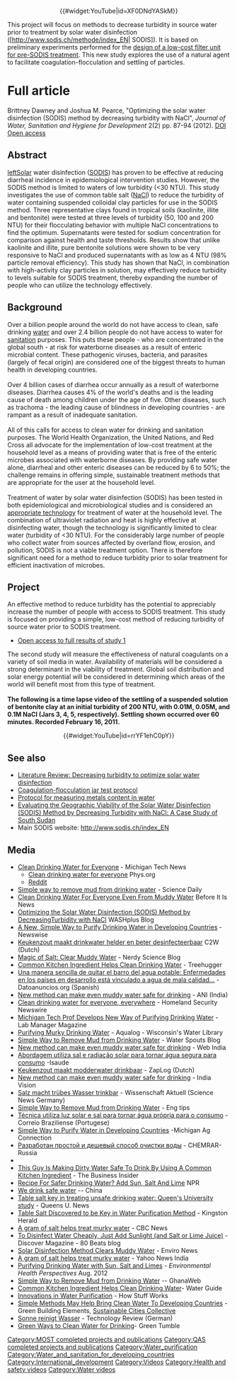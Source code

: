{{MOST}}
{{QASpage}}

<center>{{#widget:YouTube|id=XF0DNdYASkM}}</center>

This project will focus on methods to decrease turbidity in source water prior to treatment by solar water disinfection ([http://www.sodis.ch/methode/index_EN| SODIS]).  It is based on preliminary experiments performed for the [[Design_of_a_low-cost_SODIS_water_treatment_unit|design of a low-cost filter unit for pre-SODIS treatment]]. This new study explores the use of a natural agent to facilitate coagulation-flocculation and settling of particles.

=Full article=
Brittney Dawney and Joshua M. Pearce, "Optimizing the solar water disinfection (SODIS) method by decreasing turbidity with NaCl", ''Journal of Water, Sanitation and Hygiene for Development'' 2(2) pp. 87-94 (2012). [http://dx.doi.org/10.2166/washdev.2012.043 DOI]
[http://mtu.academia.edu/JoshuaPearce/Papers/1590504/Optimizing_the_solar_water_disinfection_SODIS_method_by_decreasing_turbidity_with_NaCl Open access]

==Abstract==
[[image:Sodis.jpg|left]]Solar water disinfection ([[SODIS]]) has proven to be effective at reducing diarrheal incidence in epidemiological intervention studies. However, the SODIS method is limited to waters of low turbidity (<30 NTU). This study investigates the use of common table salt ([[NaCl]]) to reduce the turbidity of water containing suspended colloidal clay particles for use in the SODIS method. Three representative clays found in tropical soils (kaolinite, illite and bentonite) were tested at three levels of turbidity (50, 100 and 200 NTU) for their flocculating behavior with multiple NaCl concentrations to find the optimum. Supernatants were tested for sodium concentration for comparison against health and taste thresholds. Results show that unlike kaolinite and illite, pure bentonite solutions were shown to be very responsive to NaCl and produced supernatants with as low as 4 NTU (98% particle removal efficiency). This study has shown that NaCl, in combination with high-activity clay particles in solution, may effectively reduce turbidity to levels suitable for SODIS treatment, thereby expanding the number of people who can utilize the technology effectively.

==Background==
Over a billion people around the world do not have access to clean, safe drinking [[water]] and over 2.4 billion people do not have access to water for [[sanitation]] purposes. This puts these people  - who are concentrated in the global south - at risk for waterborne diseases as a result of enteric microbial content.  These pathogenic viruses, bacteria, and parasites (largely of fecal origin) are considered one of the biggest threats to human health in developing countries.
<br>
<br> 
Over 4 billion cases of diarrhea occur annually as a result of waterborne diseases.  Diarrhea causes 4% of the world's deaths and is the leading cause of death among children under the age of five. Other diseases, such as trachoma - the leading cause of blindness in developing countries - are rampant as a result of inadequate sanitation.
<br>
<br>
All of this calls for access to clean water for drinking and sanitation purposes. The World Health Organization, the United Nations, and Red Cross all advocate for the implementation of low-cost treatment at the household level as a means of providing water that is free of the enteric microbes associated with waterborne diseases.  By providing safe water alone, diarrheal and other enteric diseases can be reduced by 6 to 50%; the challenge remains in offering simple, sustainable treatment methods that are appropriate for the user at the household level.
<br>
<br>
Treatment of water by solar water disinfection (SODIS) has been tested in both epidemiological and microbiological studies and is considered an [[appropriate technology]] for treatment of water at the household level.  The combination of ultraviolet radiation and heat is highly effective at disinfecting water, though the technology is significantly limited to clear water (turbidity of <30 NTU).  For the considerably large number of people who collect water from sources affected by overland flow, erosion, and pollution, SODIS is not a viable treatment option.  There is therefore significant need for a method to reduce turbidity prior to solar treatment for efficient inactivation of microbes.

==Project==
An effective method to reduce turbidity has the potential to appreciably increase the number of people with access to SODIS treatment.  This study is focused on providing a simple, low-cost method of reducing turbidity of source water prior to SODIS treatment. 

* [http://mtu.academia.edu/JoshuaPearce/Papers/1590504/Optimizing_the_solar_water_disinfection_SODIS_method_by_decreasing_turbidity_with_NaCl Open access to full results of study 1]

The second study will measure the effectiveness of natural coagulants on a variety of soil media in water.  Availability of materials will be considered a strong determinant in the viability of treatment.  Global soil distribution and solar energy potential will be considered in determining which areas of the world will benefit most from this type of treatment.
<br>
<br>
'''The following is a time lapse video of the settling of a suspended solution of bentonite clay at an initial turbidity of 200 NTU, with 0.01M, 0.05M, and 0.1M NaCl (Jars 3, 4, 5, respectively). Settling shown occurred over 60 minutes.  Recorded February 16, 2011.'''
<br>
<center>{{#widget:YouTube|id=rrYF1ehC0pY}}</center>

==See also==
* [[Literature Review: Decreasing turbidity to optimize solar water disinfection]]<br>
* [[Coagulation-flocculation jar test protocol]]
* [[Protocol for measuring metals content in water]]
* [[Evaluating the Geographic Viability of the Solar Water Disinfection (SODIS) Method by Decreasing Turbidity with NaCl: A Case Study of South Sudan]]
* Main SODIS website: http://www.sodis.ch/index_EN

== Media ==
* [http://www.mtu.edu/news/stories/2012/april/story67534.html Clean Drinking Water for Everyone] - Michigan Tech News
** [http://phys.org/news/2012-05-clean-drinking-water-for-everyone.html Clean drinking water for everyone] Phys.org
** [http://www.reddit.com/r/Health/comments/t1e8t/nearly_80_percent_of_disease_in_developing/ Reddit]
* [http://www.sciencedaily.com/releases/2012/05/120501134315.htm Simple way to remove mud from drinking water] - Science Daily
* [http://beforeitsnews.com/story/2083/171/Clean_Drinking_Water_For_Everyone_Even_From_Muddy_Water.html Clean Drinking Water For Everyone Even From Muddy Water] Before It Is News
* [http://blogs.washplus.org/drinkingwaterupdates/ Optimizing the Solar Water Disinfection (SODIS) Method by DecreasingTurbidity with NaCl] WASHplus Blog
* [http://www.newswise.com/articles/a-new-simple-way-to-purify-drinking-water-for-people-in-developing-countries A New, Simple Way to Purify Drinking Water in Developing Countries] - Newswise
* [http://www.c2w.nl/liever-brak-dan-aan-de-racekak.256570.lynkx Keukenzout maakt drinkwater helder en beter desinfecteerbaar] C2W (Dutch)
* [http://science.kukuchew.com/2012/05/02/2270/ Magic of Salt: Clear Muddy Water] - Nerdy Science Blog
* [http://www.treehugger.com/clean-water/kitchen-ingredient-clean-drinking-water.html Common Kitchen Ingredient Helps Clean Drinking Water] - Treehugger
* [http://www.datoanuncios.org/?a=37352 Una manera sencilla de quitar el barro del agua potable: Enfermedades en los países en desarrollo está vinculado a agua de mala calidad...] - Datoanuncios.org (Spanish)
* [http://www.aninews.in/newsdetail9/story48978/new-method-can-make-even-muddy-water-safe-for-drinking.html New method can make even muddy water safe for drinking] - ANI (India)
* [http://www.homelandsecuritynewswire.com/dr20120501-clean-drinking-water-for-everyone-everywhere Clean drinking water for everyone, everywhere] - Homeland Security Newswire
* [http://www.labmanager.com/?articles.view/articleNo/7535/article/Michigan-Tech-Prof-Develops-New-Way-of-Purifying-Drinking-Water Michigan Tech Prof Develops New Way of Purifying Drinking Water] - Lab Manager Magazine
* [http://aqualog2.blogspot.com/2012/05/purifying-murky-drinking-water.html Purifying Murky Drinking Water] - Aqualog - Wisconsin's Water Library
* [http://water-spouts.blogspot.com/2012/05/simple-way-to-remove-mud-from-drinking.html Simple Way to Remove Mud from Drinking Water] - Water Spouts Blog
* [http://news.webindia123.com/news/Articles/India/20120502/1976881.html New method can make even muddy water safe for drinking ] - Web India
* [http://www.isaude.net/pt-BR/noticia/27453/saude-publica/abordagem-utiliza-sal-e-radiacao-solar-para-tornar-agua-segura-para-consumo Abordagem utiliza sal e radiação solar para tornar água segura para consumo  ] -Isaude
* [http://zaplog.nl/zaplog/article/keukenzout_maakt_modderwater_drinkbaar Keukenzout maakt modderwater drinkbaar   ] - ZapLog (Dutch)
* [http://www.indiavision.com/news/article/scitech/302199/new-method-can-make-even-muddy-water-safe-for-drinking/ New method can make even muddy water safe for drinking ] - India Vision
* [http://www.wissenschaft-aktuell.de/artikel/Salz_macht_truebes_Wasser_trinkbar1771015588440.html Salz macht trübes Wasser trinkbar ] - Wissenschaft Aktuell (Science News Germany)
* [http://eng-tips.nethawk.net/blog/simple-way-to-remove-mud-from-drinking-water Simple Way to Remove Mud from Drinking Water] - Eng tips
* [http://www.correiobraziliense.com.br/app/noticia/tecnologia/2012/05/04/interna_tecnologia,300799/tecnica-utiliza-luz-solar-e-sal-para-tornar-agua-propria-para-o-consumo.shtml Técnica utiliza luz solar e sal para tornar água própria para o consumo] - Correio Braziliense (Portugese)
* [http://www.michiganagconnection.com/story-state.php?Id=344&yr=2012 Simple Way to Purify Water in Developing Countries ] -Michigan Ag Connection
* [http://www.chemrar.ru/i-news/index.php?ELEMENT_ID=13815  Разработан простой и дешевый способ очистки воды] - CHEMRAR-Russia
* [http://m.medindia.net/news/news.asp?id=100953 ]
* [http://www.businessinsider.com/clean-drinking-water-using-table-salt-2012-5 This Guy Is Making Dirty Water Safe To Drink By Using A Common Kitchen Ingredient] - The Business Insider
* [http://www.npr.org/blogs/thesalt/2012/05/07/152206711/recipe-for-safer-drinking-water-add-sun-salt-and-lime Recipe For Safer Drinking Water? Add Sun, Salt And Lime] NPR
* [http://www.langge.net/toefl/read/20120503100352.html We drink safe water ]  -- China
* [http://www.queensu.ca/news/articles/table-salt-key-treating-unsafe-drinking-water-queens-university-study Table salt key in treating unsafe drinking water: Queen's University study] - Queens U. News
* [http://kingstonherald.com/tech/table-salt-water-purification-201038759 Table Salt Discovered to be Key in Water Purification Method] - Kingston Herald
* [http://www.cbc.ca/news/technology/story/2012/05/17/salt-water-treatment-solar-disinfection-study.html A gram of salt helps treat murky water] - CBC News
* [http://blogs.discovermagazine.com/80beats/2012/05/16/to-disinfect-water-cheaply-just-add-sunlight-and-salt-or-lime-juice/ To Disinfect Water Cheaply, Just Add Sunlight (and Salt or Lime Juice)] - Discover Magazine - 80 Beats blog
* [http://www.enviro-news.com/news/solar-disinfection-method-clears-muddy-water.html Solar Disinfection Method Clears Muddy Water] - Enviro News
* [http://in.news.yahoo.com/solar-water-disinfection-method-promises-clean-water-everyone-072807842.html A gram of salt helps treat murky water] - Yahoo News India
* [http://ehp03.niehs.nih.gov/article/info%3Adoi%2F10.1289%2Fehp.120-a305 Purifying Drinking Water with Sun, Salt and Limes] - ''Environmental Health Perspectives'' Aug. 2012
* [http://www.ghanaweb.com/GhanaHomePage/features/artikel.php?ID=257519 Simple Way to Remove Mud from Drinking Water] -- GhanaWeb
* [http://waterguide.org/featured/common-kitchen-ingredient-helps-clean-drinking-water/ Common Kitchen Ingredient Helps Clean Drinking Water]- Water Guide
* [http://science.howstuffworks.com/environmental/green-tech/sustainable/10-innovations-water-purification6.htmn10 Innovations in Water Purification] - How Stuff Works
* [http://greenbuildingelements.com/2013/05/07/simple-methods-may-help-bring-clean-water-to-developing-countries/ Simple Methods May Help Bring Clean Water To Developing Countries] - Green Building Elements, [http://sustainablecitiescollective.com/grmeyers/149201/simple-methods-may-help-bring-clean-water-developing-countries Sustainable Cities Collective]
* [http://www.heise.de/tr/artikel/Sonne-reinigt-Wasser-2074512.html Sonne reinigt Wasser] - Technology Review (German)
* [http://greentumble.com/green-ways-to-clean-water-for-drinking/ Green Ways to Clean Water for Drinking]- Green Tumble

[[Category:MOST completed projects and publications]]
[[Category:QAS completed projects and publications]]
[[Category:Water_purification]]
[[Category:Water_and_sanitation_for_developing_countries]]
[[Category:International_development]]
[[Category:Videos]]
[[Category:Health and safety videos]]
[[Category:Water videos]]